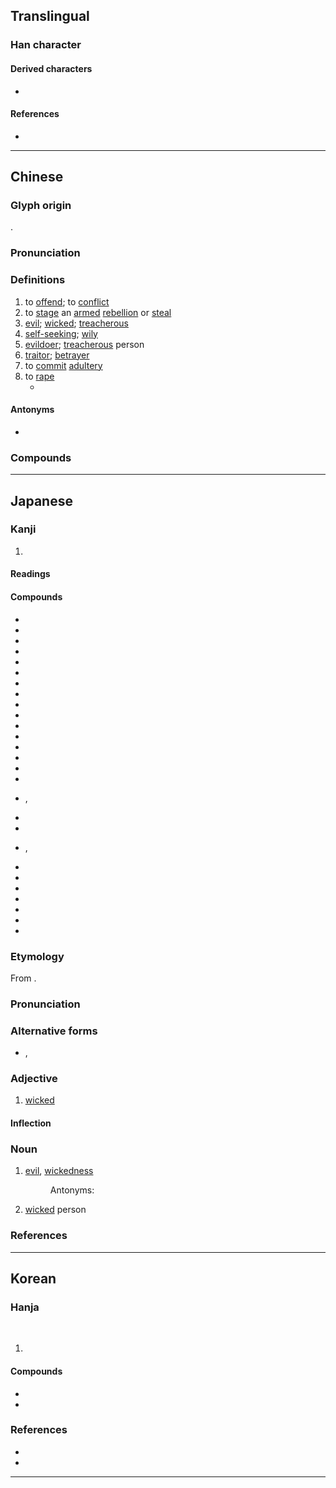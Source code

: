 {{also|姦}}
{{character info}}
==Translingual==

===Han character===
{{Han char|rn=38|rad=女|as=03|sn=6|four=41440|canj=VMJ|ids=⿰女干}}

====Derived characters====
*{{l|mul|𡋖}}

====References====
* {{Han ref|kx=0255.040|dkj=06045|dj=0518.040|hdz=21025.010|uh=5978|ud=22904|bh=A66C|bd=42604}}

----

==Chinese==
{{zh-forms|t2=姦|note=姦: “evil; to commit adultery; to rape”}}

===Glyph origin===
{{Han etym}}
{{Han compound|女|干|ls=psc|c1=s|c2=p}}.

===Pronunciation===
{{zh-pron
|m=jiān,gān
|m_note=gān - Mainland, used in the sense “to offend”
|c=gaan1
|h=
|md=găng
|mn=qz,tw,xm,zz:kan
|w=1ke,1ji
|w_note=1ke - vernacular; 1ji - literary
|mc=y
|oc=y
|ma=y
|cat=v,a,n
}}

===Definitions===
{{zh-hanzi}}

# to [[offend]]; to [[conflict]]
# to [[stage]] an [[armed]] [[rebellion]] or [[steal]]
# [[evil]]; [[wicked]]; [[treacherous]]
# [[self-seeking]]; [[wily]]
# [[evildoer]]; [[treacherous]] person
# [[traitor]]; [[betrayer]]
# to [[commit]] [[adultery]]
# to [[rape]]
#* {{zh-x|強奸|to rape}}

====Antonyms====
* {{sense|evil}} {{zh-l|義|righteous; justice}}

===Compounds===
{{zh-der|老奸巨猾|漢奸|奸商|奸臣|奸人|剗惡除奸|奸淫|內奸|奸邪|奸黠|姑息養奸|奸險|奸細|剪惡除奸|奸猾|以售其奸|奸賊|奸言|奸俏|奸胥猾吏|奸徒|奸計|奸夫|奸詐|奸同鬼蜮|奸棍|奸頑|呆裡撒奸|大奸似忠|奸黨|奸雄|奸詐不級|奸笑|奸汙|奸巧|奸宄|奸佞|大奸|奸刁|奸慝|作奸犯科|奸騙|奸滑|奸狡|元惡大奸|奸毒|發奸摘隱|摘奸發伏|朋比為奸|狼狽為奸|捉奸見床|私心藏奸|祛蠹除奸|揣奸把猾|洞燭其奸|犯奸|捉奸捉雙|捉奸見雙|發奸擿伏|洞察其奸|擿奸發伏|朋奸|朋比作奸|深奸巨猾|擒奸摘伏|藏奸|賣俏營奸|賢奸倒置|通奸|肆奸植黨|行奸賣俏|除奸|鋤奸|耍奸|詐奸不及|賣奸|賣俏迎奸|奸民}}

----

==Japanese==

===Kanji===
{{ja-kanji|grade=|rs=女03}}

# {{rfdef|ja|sort=女03}}

====Readings====
{{ja-readings
|goon=かん, けん
|kanon=かん
|kun=おか-す, あ-し, わる-い, よこしま-
}}

====Compounds====
{{der-top|Compounds}}
* {{ja-r|奸悪|かんあく}}
* {{ja-r|奸黠|かんかつ}}
* {{ja-r|漢奸|かんかん}}
* {{ja-r|奸譎|かんきつ}}
* {{ja-r|奸曲|かんきょく}}
* {{ja-r|奸計|かんけい}}
* {{ja-r|奸譎|かんけつ}}
* {{ja-r|奸詐|かんさ}}
* {{ja-r|奸才|かんさい}}
* {{ja-r|奸策|かんさく}}
* {{ja-r|奸邪|かんじゃ}}
* {{ja-r|奸商|かんしょう}}
* {{ja-r|奸心|かんしん}}
* {{ja-r|奸臣|かんしん}}
* {{ja-r|奸人|かんじん}}
* {{ja-r|奸賊|かんぞく}}
* {{ja-r|奸智|かんち}}, {{ja-r|奸知|かんち}}
* {{ja-r|奸徒|かんと}}
* {{ja-r|奸盗|かんとう}}
* {{ja-r|奸匿|かんとく}}, {{ja-r|奸匿|かんちょく}}
* {{ja-r|奸佞|かんねい}}
* {{ja-r|奸婦|かんぷ}}
* {{ja-r|奸物|かんぶつ}}
* {{ja-r|奸謀|かんぼう}}
* {{ja-r|奸雄|かんゆう}}
* {{ja-r|斬奸|ざんかん}}
* {{ja-r|大奸|たいかん}}
{{der-bottom}}

{{ja-kanjitab|かん|yomi=o}}

===Etymology===
From {{bor|ja|ltc|-|sort=かん}} {{m|zh|奸|tr=kan}}.

===Pronunciation===
{{ja-pron|yomi=kanon|かん|acc=1|acc_ref=DJR,NHK}}

===Alternative forms===
* {{ja-l|姦}}, {{ja-l|姧}}

===Adjective===
{{ja-adj|infl=na|かん}}

# [[wicked]]

====Inflection====
{{ja-na|かん}}

===Noun===
{{ja-noun|かん}}

# [[evil]], [[wickedness]]
#: Antonyms: {{ja-r|義|ぎ|gloss=[[justice]]}}
# [[wicked]] person

===References===
<references/>

----

==Korean==

===Hanja===
{{ko-hanja-search}}
{{ko-hanja|간사할|간}}<br/>
{{ko-hanja|범할|간}}

# {{hanja form of|간|[[evil]], [[wicked]]}}

====Compounds====
{{der-top3|Compounds}}
* {{ko-l|간사|[[deceit]]|奸邪}}
* {{ko-l|간악|[[wickedness]]|奸惡}}
{{der-bottom}}

===References===
* {{Hanja ref}}
* {{R:hanjadoc}}

----